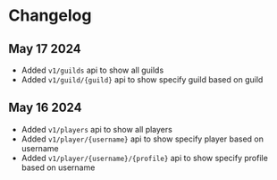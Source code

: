 # Changelog

## May 17 2024

- Added `v1/guilds` api to show all guilds
- Added `v1/guild/{guild}` api to show specify guild based on guild

## May 16 2024

- Added `v1/players` api to show all players
- Added `v1/player/{username}` api to show specify player based on username
- Added `v1/player/{username}/{profile}` api to show specify profile based on username
